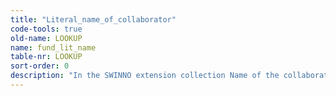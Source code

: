 ```yaml
---
title: "Literal_name_of_collaborator"
code-tools: true
old-name: LOOKUP
name: fund_lit_name
table-nr: LOOKUP
sort-order: 0
description: "In the SWINNO extension collection Name of the collaborating actor as written in the sources"
---
```

